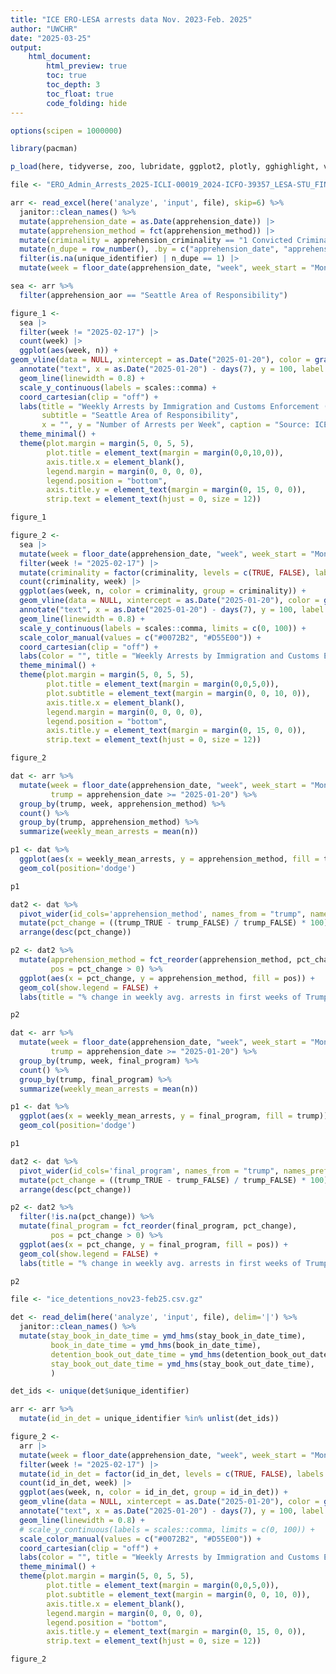 ```yaml
---
title: "ICE ERO-LESA arrests data Nov. 2023-Feb. 2025"
author: "UWCHR"
date: "2025-03-25"
output:
    html_document:
        html_preview: true
        toc: true
        toc_depth: 3
        toc_float: true
        code_folding: hide
---
```



```r

options(scipen = 1000000)

library(pacman)

p_load(here, tidyverse, zoo, lubridate, ggplot2, plotly, gghighlight, viridis, readxl)

file <- "ERO_Admin_Arrests_2025-ICLI-00019_2024-ICFO-39357_LESA-STU_FINAL_raw.xlsx"

arr <- read_excel(here('analyze', 'input', file), skip=6) %>% 
  janitor::clean_names() %>% 
  mutate(apprehension_date = as.Date(apprehension_date)) |>
  mutate(apprehension_method = fct(apprehension_method)) |>
  mutate(criminality = apprehension_criminality == "1 Convicted Criminal") |>
  mutate(n_dupe = row_number(), .by = c("apprehension_date", "apprehension_method", "apprehension_criminality", "unique_identifier")) |>
  filter(is.na(unique_identifier) | n_dupe == 1) |>
  mutate(week = floor_date(apprehension_date, "week", week_start = "Monday"))

sea <- arr %>% 
  filter(apprehension_aor == "Seattle Area of Responsibility")

figure_1 <-
  sea |>
  filter(week != "2025-02-17") |>
  count(week) |>
  ggplot(aes(week, n)) +
geom_vline(data = NULL, xintercept = as.Date("2025-01-20"), color = gray(0.2), linetype = "dashed") +
  annotate("text", x = as.Date("2025-01-20") - days(7), y = 100, label = "Trump II\ninauguration", hjust = 1, size = 3.5, color = gray(0.2)) +
  geom_line(linewidth = 0.8) +
  scale_y_continuous(labels = scales::comma) +
  coord_cartesian(clip = "off") +
  labs(title = "Weekly Arrests by Immigration and Customs Enforcement (ICE)",
       subtitle = "Seattle Area of Responsibility",
       x = "", y = "Number of Arrests per Week", caption = "Source: ICE via FOIA request") +
  theme_minimal() +
  theme(plot.margin = margin(5, 0, 5, 5),
        plot.title = element_text(margin = margin(0,0,10,0)),
        axis.title.x = element_blank(),
        legend.margin = margin(0, 0, 0, 0),
        legend.position = "bottom",
        axis.title.y = element_text(margin = margin(0, 15, 0, 0)),
        strip.text = element_text(hjust = 0, size = 12))

figure_1

figure_2 <-
  sea |>
  mutate(week = floor_date(apprehension_date, "week", week_start = "Monday")) |>
  filter(week != "2025-02-17") |>
  mutate(criminality = factor(criminality, levels = c(TRUE, FALSE), labels = c("Criminal conviction", "No criminal conviction"))) |>
  count(criminality, week) |>
  ggplot(aes(week, n, color = criminality, group = criminality)) +
  geom_vline(data = NULL, xintercept = as.Date("2025-01-20"), color = gray(0.2), linetype = "dashed") +
  annotate("text", x = as.Date("2025-01-20") - days(7), y = 100, label = "Trump II\ninauguration", hjust = 1, size = 3.5, color = gray(0.2)) +
  geom_line(linewidth = 0.8) +
  scale_y_continuous(labels = scales::comma, limits = c(0, 100)) +
  scale_color_manual(values = c("#0072B2", "#D55E00")) +
  coord_cartesian(clip = "off") +
  labs(color = "", title = "Weekly Arrests by Immigration and Customs Enforcement (ICE)", subtitle = "by Criminal Conviction Status", x = "", y = "Number of Arrests per Week", caption = "Source: ICE via FOIA request") +
  theme_minimal() +
  theme(plot.margin = margin(5, 0, 5, 5),
        plot.title = element_text(margin = margin(0,0,5,0)),
        plot.subtitle = element_text(margin = margin(0, 0, 10, 0)),
        axis.title.x = element_blank(),
        legend.margin = margin(0, 0, 0, 0),
        legend.position = "bottom",
        axis.title.y = element_text(margin = margin(0, 15, 0, 0)),
        strip.text = element_text(hjust = 0, size = 12))

figure_2

```


```r

dat <- arr %>% 
  mutate(week = floor_date(apprehension_date, "week", week_start = "Monday"),
         trump = apprehension_date >= "2025-01-20") %>% 
  group_by(trump, week, apprehension_method) %>% 
  count() %>% 
  group_by(trump, apprehension_method) %>% 
  summarize(weekly_mean_arrests = mean(n))

p1 <- dat %>% 
  ggplot(aes(x = weekly_mean_arrests, y = apprehension_method, fill = trump)) +
  geom_col(position='dodge')

p1

dat2 <- dat %>% 
  pivot_wider(id_cols='apprehension_method', names_from = "trump", names_prefix="trump_", values_from= 'weekly_mean_arrests') %>% 
  mutate(pct_change = ((trump_TRUE - trump_FALSE) / trump_FALSE) * 100) %>% 
  arrange(desc(pct_change))

p2 <- dat2 %>% 
  mutate(apprehension_method = fct_reorder(apprehension_method, pct_change),
         pos = pct_change > 0) %>% 
  ggplot(aes(x = pct_change, y = apprehension_method, fill = pos)) +
  geom_col(show.legend = FALSE) +
  labs(title = "% change in weekly avg. arrests in first weeks of Trump II")

p2

```

```r

dat <- arr %>% 
  mutate(week = floor_date(apprehension_date, "week", week_start = "Monday"),
         trump = apprehension_date >= "2025-01-20") %>% 
  group_by(trump, week, final_program) %>% 
  count() %>% 
  group_by(trump, final_program) %>% 
  summarize(weekly_mean_arrests = mean(n))

p1 <- dat %>% 
  ggplot(aes(x = weekly_mean_arrests, y = final_program, fill = trump)) +
  geom_col(position='dodge')

p1

dat2 <- dat %>% 
  pivot_wider(id_cols='final_program', names_from = "trump", names_prefix="trump_", values_from= 'weekly_mean_arrests') %>% 
  mutate(pct_change = ((trump_TRUE - trump_FALSE) / trump_FALSE) * 100) %>% 
  arrange(desc(pct_change))

p2 <- dat2 %>% 
  filter(!is.na(pct_change)) %>% 
  mutate(final_program = fct_reorder(final_program, pct_change),
         pos = pct_change > 0) %>% 
  ggplot(aes(x = pct_change, y = final_program, fill = pos)) +
  geom_col(show.legend = FALSE) +
  labs(title = "% change in weekly avg. arrests in first weeks of Trump II")

p2

```

```r

file <- "ice_detentions_nov23-feb25.csv.gz"

det <- read_delim(here('analyze', 'input', file), delim='|') %>% 
  janitor::clean_names() %>% 
  mutate(stay_book_in_date_time = ymd_hms(stay_book_in_date_time),
         book_in_date_time = ymd_hms(book_in_date_time),
         detention_book_out_date_time = ymd_hms(detention_book_out_date_time),
         stay_book_out_date_time = ymd_hms(stay_book_out_date_time),
         )

det_ids <- unique(det$unique_identifier)

arr <- arr %>% 
  mutate(id_in_det = unique_identifier %in% unlist(det_ids))

```

```r

figure_2 <-
  arr |>
  mutate(week = floor_date(apprehension_date, "week", week_start = "Monday")) |>
  filter(week != "2025-02-17") |>
  mutate(id_in_det = factor(id_in_det, levels = c(TRUE, FALSE), labels = c("Arrest with detention", "Arrest with no detention"))) |>
  count(id_in_det, week) |>
  ggplot(aes(week, n, color = id_in_det, group = id_in_det)) +
  geom_vline(data = NULL, xintercept = as.Date("2025-01-20"), color = gray(0.2), linetype = "dashed") +
  annotate("text", x = as.Date("2025-01-20") - days(7), y = 100, label = "Trump II\ninauguration", hjust = 1, size = 3.5, color = gray(0.2)) +
  geom_line(linewidth = 0.8) +
  # scale_y_continuous(labels = scales::comma, limits = c(0, 100)) +
  scale_color_manual(values = c("#0072B2", "#D55E00")) +
  coord_cartesian(clip = "off") +
  labs(color = "", title = "Weekly Arrests by Immigration and Customs Enforcement (ICE)", subtitle = "by whether associated with detention", x = "", y = "Number of Arrests per Week", caption = "Source: ICE via FOIA request") +
  theme_minimal() +
  theme(plot.margin = margin(5, 0, 5, 5),
        plot.title = element_text(margin = margin(0,0,5,0)),
        plot.subtitle = element_text(margin = margin(0, 0, 10, 0)),
        axis.title.x = element_blank(),
        legend.margin = margin(0, 0, 0, 0),
        legend.position = "bottom",
        axis.title.y = element_text(margin = margin(0, 15, 0, 0)),
        strip.text = element_text(hjust = 0, size = 12))

figure_2

```